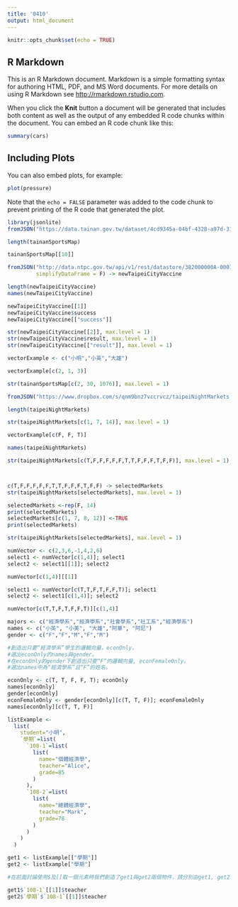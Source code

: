 ```yaml
---
title: '0410'
output: html_document
---
```


```r
knitr::opts_chunk$set(echo = TRUE)
```

## R Markdown

This is an R Markdown document. Markdown is a simple formatting syntax for authoring HTML, PDF, and MS Word documents. For more details on using R Markdown see <http://rmarkdown.rstudio.com>.

When you click the **Knit** button a document will be generated that includes both content as well as the output of any embedded R code chunks within the document. You can embed an R code chunk like this:

```r
summary(cars)
```

## Including Plots

You can also embed plots, for example:

```r
plot(pressure)
```

Note that the `echo = FALSE` parameter was added to the code chunk to prevent printing of the R code that generated the plot.

```r
library(jsonlite)
fromJSON("https://data.tainan.gov.tw/dataset/4cd9345a-04bf-4328-a97d-314ff78b4763/resource/afc025fc-1ef4-447c-b785-a680391d0ca1/download/tnsport2.json", simplifyDataFrame = F) -> tainanSportsMap

length(tainanSportsMap)
```
```r
tainanSportsMap[[10]]
```

```r
fromJSON("http://data.ntpc.gov.tw/api/v1/rest/datastore/382000000A-000157-002",
         simplifyDataFrame = F) -> newTaipeiCityVaccine

length(newTaipeiCityVaccine)
names(newTaipeiCityVaccine)
```

```r
newTaipeiCityVaccine[[1]]
newTaipeiCityVaccine$success
newTaipeiCityVaccine[["success"]]
```

```r
str(newTaipeiCityVaccine[[2]], max.level = 1)
str(newTaipeiCityVaccine$result, max.level = 1)
str(newTaipeiCityVaccine[["result"]], max.level = 1)
```

```r
vectorExample <- c("小明","小英","大雄")

vectorExample[c(2, 1, 3)]

```

```r
str(tainanSportsMap[c(2, 30, 1076)], max.level = 1)
```

```r
fromJSON("https://www.dropbox.com/s/qnm9bnz7vccrvcz/taipeiNightMarkets.json?dl=1", simplifyDataFrame = F) -> taipeiNightMarkets

length(taipeiNightMarkets)
```

```r
str(taipeiNightMarkets[c(1, 7, 14)], max.level = 1)

```

```r
vectorExample[c(F, F, T)]
```

```r
names(taipeiNightMarkets)
```

```r
str(taipeiNightMarkets[c(T,F,F,F,F,F,T,T,F,F,F,T,F,F)], max.level = 1)



c(T,F,F,F,F,F,T,T,F,F,F,T,F,F) -> selectedMarkets
str(taipeiNightMarkets[selectedMarkets], max.level = 1)
```

```r
selectedMarkets <-rep(F, 14)
print(selectedMarkets)
selectedMarkets[c(1, 7, 8, 12)] <-TRUE
print(selectedMarkets)
```

```r
str(taipeiNightMarkets[selectedMarkets], max.level = 1)
```

```r
numVector <- c(2,3,6,-1,4,2,6)
select1 <- numVector[c(1,4)]; select1
select2 <- select1[[1]]; select2
```

```r
numVector[c(1,4)][[1]]
```

```r
select1 <- numVector[c(T,T,F,T,F,F,T)]; select1
select2 <- select1[c(1,4)]; select2
```

```r
numVector[c(T,T,F,T,F,F,T)][c(1,4)]
```

```r
majors <- c("經濟學系","經濟學系","社會學系","社工系","經濟學系")
names <- c("小英", "小美", "大雄","阿華", "阿尼")
gender <- c("F","F","M","F","M")

#創造出只要“經濟學系”學生的邏輯向量，econOnly。
#選出econOnly的names與gender。
#在econOnly的gender下創造出只要“F”的邏輯向量, econFemaleOnly。
#選出names中為“經濟學系”且“F”的姓名。
```

```r
econOnly <- c(T, T, F, F, T); econOnly
names[econOnly]
gender[econOnly]
econFemaleOnly <- gender[econOnly][c(T, T, F)]; econFemaleOnly
names[econOnly][c(T, T, F)]
```

```r
listExample <- 
  list(
    student="小明",
    `學期`=list(
      `108-1`=list(
        list(
          name="個體經濟學",
          teacher="Alice",
          grade=85
        )
      ),
      `108-2`=list(
        list(
          name="總體經濟學",
          teacher="Mark",
          grade=78
        )
      )
    )
  )
```

```r
get1 <- listExample[["學期"]]
get2 <- listExample["學期"]
```

```r
#在前面討論使用$及[]取一個元素時我們創造了get1與get2兩個物件，請分別由get1, get2取出108-1學期個體經濟學教師姓名。

get1$`108-1`[[1]]$teacher
get2$`學期`$`108-1`[[1]]$teacher
```

